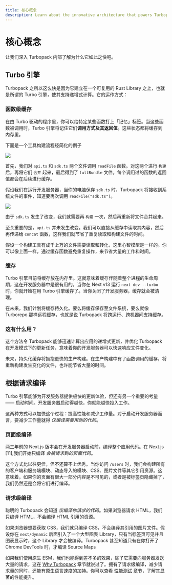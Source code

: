 ```yaml
---
title: 核心概念
description: Learn about the innovative architecture that powers Turbopack's speed improvements.
---
```


# 核心概念

让我们深入 Turbopack 内部了解为什么它如此之快吧。

## Turbo 引擎

Turbopack 之所以这么快是因为它建立在一个可复用的 Rust Library 之上，也就是所谓的 Turbo 引擎，使其支持递增式计算。它的运作方式：

### 函数级缓存

在由 Turbo 驱动的程序里，你可以给特定某些函数打上「记忆」标签。当这些函数被调用时，Turbo 引擎将记住它们**调用方式及其返回值**。这些状态都将缓存到内存里。

下面是一个工具构建流程经简化的例子

![](/images/docs/pack/turbo-engine-first-run.png)

首先，我们对 `api.ts` 和 `sdk.ts` 两个文件调用 `readFile` 函数。对这两个进行 `构建` 后，再将它们 `合并` 起来，最后得到了 `fullBundle` 文件。每个调用过的函数的返回值都会在后续进行缓存。

假设我们在运行开发服务器，当你的电脑保存 `sdk.ts` 时，Turbopack 将接收到系统文件的事件，知道要再次调用 `readFile("sdk.ts")`。

![](/images/docs/pack/turbo-engine-second-run.png)

由于 `sdk.ts` 发生了改变，我们就需要再 `构建` 一次，然后再重新将文件合并起来。

至关重要的是，`api.ts` 并未发生改变。我们可以直接从缓存中读取其内容，然后再传递给 `concat` 函数，这样我们就节省了重复读取和构建文件的时间。

假设一个构建工具有成千上万的文件需要读取和转化，这里心智模型是一样的。你可以像上面一样，通过缓存函数避免重复操作，来节省大量的工作和时间。

### 缓存

Turbo 引擎目前将缓存放在内存里。这就意味着缓存伴随着整个进程的生命周期，这在开发服务器中是很有用的。当你在 Next v13 运行 `next dev --turbo` 时，你就开始在用 Turbo 引擎缓存了。当你关闭了开发服务器，缓存就会被清理。

在未来，我们计划将缓存持久化。要么将缓存保存至文件系统，要么就像 Turborepo 那样远程缓存，也就是说 Turbopack 将跨运行、跨机器间支持缓存。

### 这有什么用？

这个方法令 Turbopack 能够迅速计算出应用的递增式更新，并优化 Turbopack 在开发模式下的更新任务，意味着你的开发服务器可以快速响应文件变化。

未来，持久化缓存将拥抱更快的生产构建。在生产构建中有了函数调用的缓存，将重新构建发生变化的文件，也许能节省大量的时间。

## 根据请求编译

Turbo 引擎能够为开发服务器提供极快的更新体验，但还有另一个重要的考量 —— 启动时间。开发服务器启动得越快，你就能越快投入工作。

这两种方式可以加快这个过程：提高性能和减少工作量。对于启动开发服务器而言，要减少工作量就得 _仅编译需要用到的代码_。

### 页面级编译

两三年前的 Next.js 版本会在开发服务器启动前，编译整个应用代码。在 Next.js [11],我们开始只编译 _会被请求到的页面代码_。

这个方式比以往更佳，但不还算不上优秀。当你访问 `/users` 时，我们会构建所有的客户端和服务端模块、动态导入的模块、CSS、图片文件等其它引用资源。这意味着，如果你的页面有很大一部分内容是不可见的，或者是被标签页隐藏掉了，我们仍然还是会将它们进行编译。

### 请求级编译

聪明的 Turbopack 会知道 _仅编译你请求的代码_。如果浏览器请求 HTML，我们只编译 HTML，不会编译 HTML 引用的资源。

如果浏览器想要获取 CSS，我们就只编译 CSS，不会编译其引用的图片文件。假设你在 `next/dynamic` 后面引入了一个大型图表 Library，只有当标签页可见并且图表显示时，这个 Library 才会被编译。Turbopack 甚至知道只有在你打开了 Chrome DevTools 时，才编译 Source Maps

如果我们使用原生 ESM，我们也能得到差不多的效果，除了它需要向服务器发送大量的请求，这在 [Why Turbopack](/pack/docs/why-turbopack) 章节就说过了。拥有了请求级编译，减少请求量的同时，还能有原生语言速度的加持。你可以查看 [性能测试](/pack/docs/benchmarks) 章节，了解其显著的性能提升。
